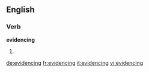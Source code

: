 ==English==

===Verb===
'''evidencing'''

# {{present participle of|[[evidence]]}}

[[de:evidencing]]
[[fr:evidencing]]
[[it:evidencing]]
[[vi:evidencing]]